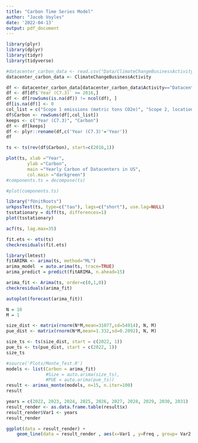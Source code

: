 ```yaml
---
title: "Carbon Time Series Model"
author: "Jacob Voyles"
date: '2022-04-13'
output: pdf_document
---
```


```r
library(plyr)
library(dplyr)
library(tidyr)
library(tidyverse)

#datacenter_carbon_data <- read.csv("Data/ClimateChangeBusinessActivity.csv")
datacenter_carbon_data <- ClimateChangeBusinessActivity

df <- datacenter_carbon_data[datacenter_carbon_data$Activity=="Datacenter",]
df <- df[df$`Year (C7.3)` >= 2016,]
df <- df[rowSums(is.na(df)) != ncol(df), ]
df[is.na(df)] <- 0
col_list = c("Scope 1 emissions (metric tons CO2e)", "Scope 2, location-based (metric tons CO2e)","Scope 2, market-based (metric tons CO2e)")
df$Carbon <- rowSums(df[,col_list])
keeps <- c("Year (C7.3)", "Carbon")
df <- df[keeps]
df <- plyr::rename(df,c('Year (C7.3)'='Year'))
df
```

```r
ts <- ts(rev(df$Carbon), start=c(2016,1))

plot(ts, xlab ="Year",
        ylab ="Carbon",
        main ="Yearly Carbon of Datacenters in US",
        col.main ="darkgreen")
#components.ts = decompose(ts)

#plot(components.ts)
```

```r
library("fUnitRoots")
urkpssTest(ts, type=c("tau"), lags=c("short"), use.lag=NULL)
tsstationary = diff(ts, differences=1)
plot(tsstationary)
```

```r
acf(ts, lag.max=35)
```

```r
fit.ets <- ets(ts)
checkresiduals(fit.ets)
```

```r
library(lmtest)
fitARIMA <- arima(ts, method="ML")
arima_model  = auto.arima(ts, trace=TRUE)
arima_predict = predict(fitARIMA, n.ahead=15)
```
```r
arima_fit <- Arima(ts, order=c(0,1,0))
checkresiduals(arima_fit)
```
```r
autoplot(forecast(arima_fit))
```



```r
N = 10
M = 1

size_dist <- matrix(rnorm(N*M,mean=31077,sd=54914), N, M)
pue_dist <- matrix(rnorm(N*M,mean=1.332,sd=0.2092), N, M)

size_ts <- ts(size_dist, start = c(2022, 1))
pue_ts <- ts(pue_dist, start = c(2022, 1))
size_ts
```



```r
#source('Plots/Monte_Test.R')
models <- list(Carbon = arima_fit)
               #Size = auto.arima(size_ts),
               #PUE = auto.arima(pue_ts))
result <- arimas_monte(models, n=15, n.iter=100)
result
```

```r
years = c(2022, 2023, 2024, 2025, 2026, 2027, 2028, 2029, 2030, 2031)
result_render <- as.data.frame.table(result$x)
result_render$Var1 <- years
result_render

ggplot(data = result_render) +
    geom_line(data = result_render , aes(x=Var1 , y=Freq , group= Var2, color=Var2))
```

